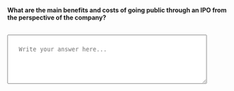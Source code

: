 ::: {.question-block}

<label for="module1_long5"><strong>What are the main benefits and costs of going public through an IPO from the perspective of the company?</strong></label><br><br>

<textarea id="module1_long5" name="module1_long5" rows="4" cols="60" placeholder="Write your answer here..." style="width:90%; padding:25px;"></textarea>

:::

